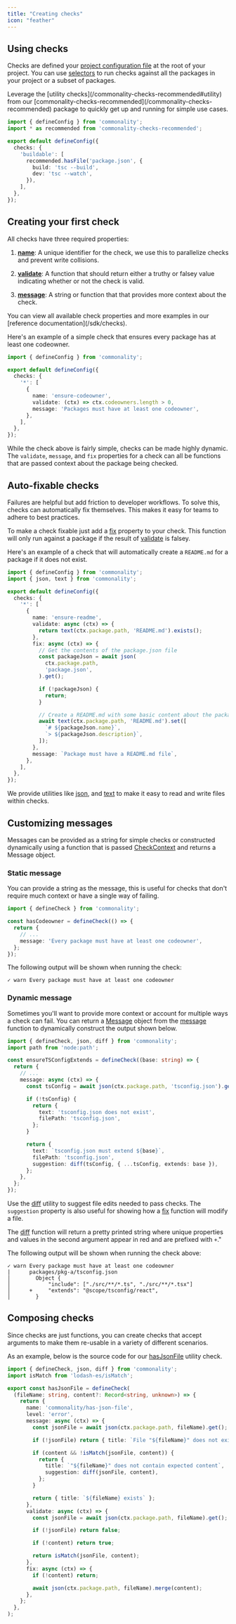 ```yaml
---
title: "Creating checks"
icon: "feather"
---
```


## Using checks

Checks are defined your [project configuration file](/sdk/configuration) at the root of your project.
You can use [selectors](/selectors) to run checks against all the packages in your project or a subset of packages.

<Tip>
  Leverage the [utility checks](/commonality-checks-recommended#utility) from our [commonality-checks-recommended](/commonality-checks-recommended) package to quickly get up and running for simple use cases.
</Tip>

```typescript commonality.config.ts
import { defineConfig } from 'commonality';
import * as recommended from 'commonality-checks-recommended';

export default defineConfig({
  checks: {
    'buildable': [
      recommended.hasFile('package.json', {
        build: 'tsc --build',
        dev: 'tsc --watch',
      }),
    ],
  },
});
```


## Creating your first check

All checks have three required properties:

1. [**name**](/sdk/checks#name): A unique identifier for the check, we use this to parallelize checks and prevent write collisions.

2. [**validate**](/sdk/checks#validate): A function that should return either a truthy or falsey value indicating whether or not the check is valid.

3. [**message**](/sdk/checks#message): A string or function that that provides more context about the check.

<Note>
  You can view all available check properties and more examples in our
  [reference documentation](/sdk/checks).
</Note>

Here's an example of a simple check that ensures every package has at least one codeowner.

```ts commonality.config.ts
import { defineConfig } from 'commonality';

export default defineConfig({
  checks: {
    '*': [
      {
        name: 'ensure-codeowner',
        validate: (ctx) => ctx.codeowners.length > 0,
        message: 'Packages must have at least one codeowner',
      },
    ],
  },
});
```

While the check above is fairly simple, checks can be made highly dynamic.
The `validate`, `message`, and `fix` properties for a check can all be functions that are passed context about the package being checked.

## Auto-fixable checks

Failures are helpful but add friction to developer workflows. To solve this, checks can automatically fix themselves.
This makes it easy for teams to adhere to best practices.

To make a check fixable just add a [fix](/sdk/checks#fix) property to your check. This function will only run against a package if the result of [validate](/sdk/checks#validate) is falsey.

Here's an example of a check that will automatically create a `README.md` for a package if it does not exist.

```ts commonality.config.ts
import { defineConfig } from 'commonality';
import { json, text } from 'commonality';

export default defineConfig({
  checks: {
    '*': [
      {
        name: 'ensure-readme',
        validate: async (ctx) => {
          return text(ctx.package.path, 'README.md').exists();
        },
        fix: async (ctx) => {
          // Get the contents of the package.json file
          const packageJson = await json(
            ctx.package.path,
            'package.json',
          ).get();

          if (!packageJson) {
            return;
          }

          // Create a README.md with some basic content about the package
          await text(ctx.package.path, 'README.md').set([
            `# ${packageJson.name}`,
            `> ${packageJson.description}`,
          ]);
        },
        message: `Package must have a README.md file`,
      },
    ],
  },
});
```

We provide utilities like [json](/sdk/checks#json), and [text](/sdk/checks#text) to make it easy to read and write files within checks.

## Customizing messages

Messages can be provided as a string for simple checks or constructed dynamically using a function that is passed [CheckContext](/sdk/checks#checkcontext) and returns a Message object.

### Static message

You can provide a string as the message, this is useful for checks that don't require much context or have a single way of failing.

```ts
import { defineCheck } from 'commonality';

const hasCodeowner = defineCheck(() => {
  return {
    // ...
    message: 'Every package must have at least one codeowner',
  };
});
```

The following output will be shown when running the check:

```
✓ warn Every package must have at least one codeowner
```

### Dynamic message

Sometimes you'll want to provide more context or account for multiple ways a check can fail.
You can return a [Message](/sdk/checks#message-1) object from the [message](/sdk/checks#message) function to dynamically construct the output shown below.

```ts
import { defineCheck, json, diff } from 'commonality';
import path from 'node:path';

const ensureTSConfigExtends = defineCheck((base: string) => {
  return {
    // ...
    message: async (ctx) => {
      const tsConfig = await json(ctx.package.path, 'tsconfig.json').get();

      if (!tsConfig) {
        return {
          text: 'tsconfig.json does not exist',
          filePath: 'tsconfig.json',
        };
      }

      return {
        text: `tsconfig.json must extend ${base}`,
        filePath: 'tsconfig.json',
        suggestion: diff(tsConfig, { ...tsConfig, extends: base }),
      };
    },
  };
});
```

Use the [diff](/sdk/checks#diff) utility to suggest file edits needed to pass checks. The `suggestion` property is also useful for showing how a [fix](/sdk/checks#fix) function will modify a file.

The [diff](/sdk/checks#diff) function will return a pretty printed string where unique properties and values in the second argument appear in red and are prefixed with `+`."

The following output will be shown when running the check above:

```
✓ warn Every package must have at least one codeowner
|      packages/pkg-a/tsconfig.json
│        Object {
│            "include": ["./src/**/*.ts", "./src/**/*.tsx"]
│      +     "extends": "@scope/tsconfig/react",
│        }
```

## Composing checks

Since checks are just functions, you can create checks that accept arguments to make them re-usable in a variety of different scenarios.

As an example, below is the source code for our [hasJsonFile](/commonality-checks-recommended#has-json-file) utility check.

```ts commonality.config.ts
import { defineCheck, json, diff } from 'commonality';
import isMatch from 'lodash-es/isMatch';

export const hasJsonFile = defineCheck(
  (fileName: string, content?: Record<string, unknown>) => {
    return {
      name: 'commonality/has-json-file',
      level: 'error',
      message: async (ctx) => {
        const jsonFile = await json(ctx.package.path, fileName).get();

        if (!jsonFile) return { title: `File "${fileName}" does not exist` };

        if (content && !isMatch(jsonFile, content)) {
          return {
            title: `"${fileName}" does not contain expected content`,
            suggestion: diff(jsonFile, content),
          };
        }

        return { title: `${fileName} exists` };
      },
      validate: async (ctx) => {
        const jsonFile = await json(ctx.package.path, fileName).get();

        if (!jsonFile) return false;

        if (!content) return true;

        return isMatch(jsonFile, content);
      },
      fix: async (ctx) => {
        if (!content) return;

        await json(ctx.package.path, fileName).merge(content);
      },
    };
  },
);

```

